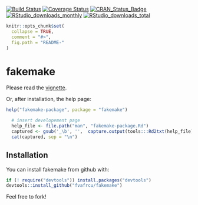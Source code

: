 [![Build Status](https://travis-ci.org/fvafrCU/fakemake.svg?branch=master)](https://travis-ci.org/fvafrCU/fakemake)
[![Coverage Status](https://codecov.io/github/fvafrCU/fakemake/coverage.svg?branch=master)](https://codecov.io/github/fvafrCU/fakemake?branch=master)
[![CRAN_Status_Badge](https://www.r-pkg.org/badges/version/fakemake)](https://cran.r-project.org/package=fakemake)
[![RStudio_downloads_monthly](https://cranlogs.r-pkg.org/badges/fakemake)](https://cran.r-project.org/package=fakemake)
[![RStudio_downloads_total](https://cranlogs.r-pkg.org/badges/grand-total/fakemake)](https://cran.r-project.org/package=fakemake)

<!-- README.md is generated from README.Rmd. Please edit that file -->

```r
knitr::opts_chunk$set(
  collapse = TRUE,
  comment = "#>",
  fig.path = "README-"
)
```

# fakemake
Please read the
[vignette](https://htmlpreview.github.io/?https://github.com/fvafrCU/fakemake/blob/master/inst/doc/An_Introduction_to_fakemake.html).

Or, after installation, the help page:
```r
help("fakemake-package", package = "fakemake")
```
```r
  # insert developement page
  help_file <- file.path("man", "fakemake-package.Rd")
  captured <- gsub('_\b', '',  capture.output(tools:::Rd2txt(help_file) ))
  cat(captured, sep = "\n")
```
## Installation

You can install fakemake from github with:

```r
if (! require("devtools")) install.packages("devtools")
devtools::install_github("fvafrcu/fakemake")
```

Feel free to fork!
